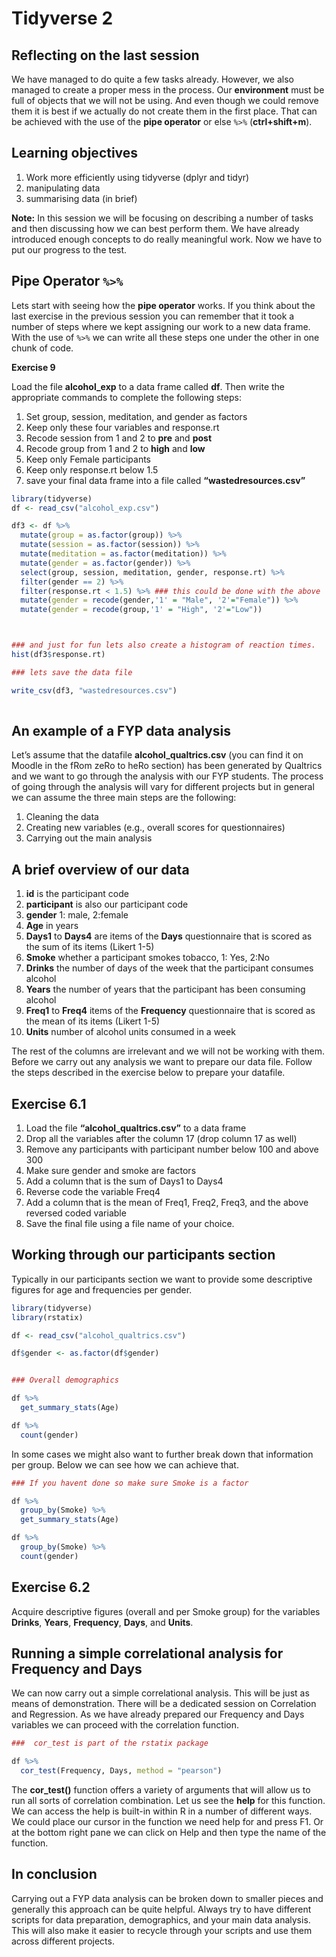 # Tidyverse 2 {#session5}

## Reflecting on the last session

We have managed to do quite a few tasks already. However, we also managed to create a proper mess in the process. Our **environment**  must be full of objects that we will not be using. And even though we could remove them it is best if we actually do not create them in the first place. That can be achieved with the use of the **pipe operator** or else `%>%` (**ctrl+shift+m**).

## Learning objectives   

1. Work more efficiently using tidyverse (dplyr and tidyr)
2. manipulating data
3. summarising data (in brief)


**Note:** In this session we will be focusing on describing a number of tasks and then discussing how we can best perform them. We have already introduced enough concepts to do really meaningful work. Now we have to put our progress to the test. 


## Pipe Operator `%>%`  

Lets start with seeing how the **pipe operator** works. If you think about the last exercise in the previous session you can remember that it took a number of steps where we kept assigning our work to a new data frame. With the use of `%>%` we can write all these steps one under the other in one chunk of code.

**Exercise 9**

Load the file **alcohol_exp** to a data frame called **df**. Then write the appropriate commands to complete the following steps:

1. Set group, session, meditation, and gender as factors
2. Keep only these four variables and response.rt
3. Recode session from 1 and 2 to **pre** and **post**
4. Recode group from 1 and 2 to **high** and **low**
5. Keep only Female participants
6. Keep only response.rt below 1.5
6. save your final data frame into a file called **"wastedresources.csv"**


```r
library(tidyverse)
df <- read_csv("alcohol_exp.csv")

df3 <- df %>% 
  mutate(group = as.factor(group)) %>% 
  mutate(session = as.factor(session)) %>% 
  mutate(meditation = as.factor(meditation)) %>% 
  mutate(gender = as.factor(gender)) %>% 
  select(group, session, meditation, gender, response.rt) %>% 
  filter(gender == 2) %>% 
  filter(response.rt < 1.5) %>% ### this could be done with the above
  mutate(gender = recode(gender,'1' = "Male", '2'="Female")) %>% 
  mutate(gender = recode(group,'1' = "High", '2'="Low"))



### and just for fun lets also create a histogram of reaction times.
hist(df3$response.rt)

### lets save the data file

write_csv(df3, "wastedresources.csv")
  
```

## An example of a FYP data analysis   

Let's assume that the datafile **alcohol_qualtrics.csv** (you can find it on Moodle in the fRom zeRo to heRo section) has been generated by Qualtrics and we want to go through the analysis with our FYP students. The process of going through the analysis will vary for different projects but in general we can assume the three main steps are the following:   

1. Cleaning the data   
2. Creating new variables (e.g., overall scores for questionnaires)   
3. Carrying out the main analysis   

## A brief overview of our data  

1. **id** is the participant code   
2. **participant** is also our participant code   
3. **gender** 1: male, 2:female   
4. **Age** in years   
5. **Days1** to **Days4** are items of the **Days** questionnaire that is scored as the sum of its items (Likert 1-5)   
6. **Smoke** whether a participant smokes tobacco, 1: Yes, 2:No   
7. **Drinks** the number of days of the week that the participant consumes alcohol   
8. **Years** the number of years that the participant has been consuming alcohol   
9. **Freq1** to **Freq4** items of the **Frequency** questionnaire that is scored as the mean of its items (Likert 1-5)   
10. **Units** number of alcohol units consumed in a week  

The rest of the columns are irrelevant and we will not be working with them. Before we carry out any analysis we want to prepare our data file. Follow the steps described in the exercise below to prepare your datafile.

## Exercise 6.1

1. Load the file **"alcohol_qualtrics.csv"** to a data frame
2. Drop all the variables after the column 17 (drop column 17 as well)
3. Remove any participants with participant number below 100 and above 300   
4. Make sure gender and smoke are factors
5. Add a column that is the sum of Days1 to Days4
6. Reverse code the variable Freq4
7. Add a column that is the mean of Freq1, Freq2, Freq3, and the above reversed coded variable
8. Save the final file using a file name of your choice.



## Working through our participants section   
Typically in our participants section we want to provide some descriptive figures for age and frequencies per gender. 


```r
library(tidyverse)
library(rstatix)  

df <- read_csv("alcohol_qualtrics.csv")

df$gender <- as.factor(df$gender)


### Overall demographics  

df %>% 
  get_summary_stats(Age)

df %>% 
  count(gender)

```


In some cases we might also want to further break down that information  per group. Below we can see how we can achieve that.  


```r
### If you havent done so make sure Smoke is a factor

df %>% 
  group_by(Smoke) %>% 
  get_summary_stats(Age)

df %>% 
  group_by(Smoke) %>% 
  count(gender)


```



## Exercise 6.2  

Acquire descriptive figures (overall and per Smoke group) for the variables **Drinks**, **Years**, **Frequency**, **Days**, and **Units**.  


## Running a simple correlational analysis for Frequency and Days

We can now carry out a simple correlational analysis. This will be just as means of demonstration. There will be a dedicated session on Correlation and Regression. As we have already prepared our Frequency and Days variables we can proceed with the correlation function.   

```r
###  cor_test is part of the rstatix package

df %>% 
  cor_test(Frequency, Days, method = "pearson")

```


The **cor_test()** function offers a variety of arguments that will allow us to run all sorts of correlation combination. Let us see the **help** for this function. We can access the help is built-in within R in a number of different ways. We could place our cursor in the function we need help for and press F1. Or at the bottom right pane we can click on Help and then type the name of the function. 


## In conclusion  

Carrying out a FYP data analysis can be broken down to smaller pieces and generally this approach can be quite helpful. Always try to have different scripts for data preparation, demographics, and your main data analysis. This will also make it easier to recycle through your scripts and use them across different projects. 






